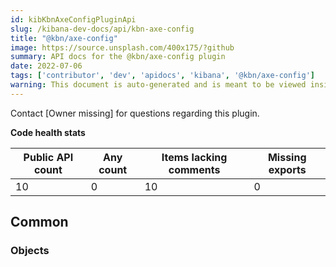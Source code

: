 ```yaml
---
id: kibKbnAxeConfigPluginApi
slug: /kibana-dev-docs/api/kbn-axe-config
title: "@kbn/axe-config"
image: https://source.unsplash.com/400x175/?github
summary: API docs for the @kbn/axe-config plugin
date: 2022-07-06
tags: ['contributor', 'dev', 'apidocs', 'kibana', '@kbn/axe-config']
warning: This document is auto-generated and is meant to be viewed inside our experimental, new docs system. Reach out in #docs-engineering for more info.
---
```




Contact [Owner missing] for questions regarding this plugin.

**Code health stats**

| Public API count  | Any count | Items lacking comments | Missing exports |
|-------------------|-----------|------------------------|-----------------|
| 10 | 0 | 10 | 0 |

## Common

### Objects
<DocDefinitionList data={kbnAxeConfigObj.common.objects}/>


